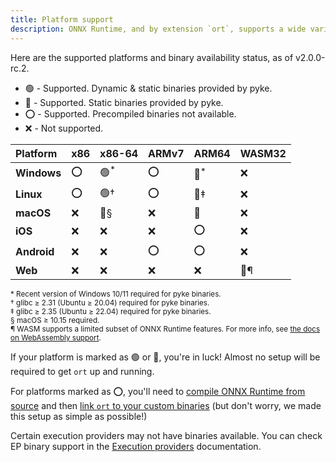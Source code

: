 ```yaml
---
title: Platform support
description: ONNX Runtime, and by extension `ort`, supports a wide variety of platforms. For most desktop users, pre-built binaries are available, so setting up `ort` is as simple as adding it to your `Cargo.toml`!
---
```


Here are the supported platforms and binary availability status, as of v2.0.0-rc.2.

* 🟢 - Supported. Dynamic & static binaries provided by pyke.
* 🔷 - Supported. Static binaries provided by pyke.
* ⭕ - Supported. Precompiled binaries not available.
* ❌ - Not supported.

| Platform | x86 | x86-64 | ARMv7 | ARM64 | WASM32 |
|:-------- |:------- |:------ |:------ |:------ |:------ |
| **Windows** | ⭕ | 🟢<sup>\*</sup> | ⭕ | 🔷<sup>\*</sup> | ❌ |
| **Linux** | ⭕ | 🟢† | ⭕ | 🔷‡ | ❌ |
| **macOS** | ❌ | 🔷§ | ❌ | 🔷 | ❌ |
| **iOS** | ❌ | ❌ | ❌ | ⭕ | ❌ |
| **Android** | ❌ | ❌ | ⭕ | ⭕ | ❌ |
| **Web** | ❌ | ❌ | ❌ | ❌ | 🔷¶ |

<sup>\* Recent version of Windows 10/11 required for pyke binaries.</sup><br />
<sup>† glibc ≥ 2.31 (Ubuntu ≥ 20.04) required for pyke binaries.</sup><br />
<sup>‡ glibc ≥ 2.35 (Ubuntu ≥ 22.04) required for pyke binaries.</sup><br />
<sup>§ macOS ≥ 10.15 required.</sup><br />
<sup>¶ WASM supports a limited subset of ONNX Runtime features. For more info, see [the docs on WebAssembly support](/setup/webassembly).</sup>

If your platform is marked as 🟢 or 🔷, you're in luck! Almost no setup will be required to get `ort` up and running.

For platforms marked as ⭕, you'll need to [compile ONNX Runtime from source](https://onnxruntime.ai/docs/build/) and then [link `ort` to your custom binaries](/setup/linking) (but don't worry, we made this setup as simple as possible!)

<Note>Certain execution providers may not have binaries available. You can check EP binary support in the [Execution providers](/perf/execution-providers) documentation.</Note>
